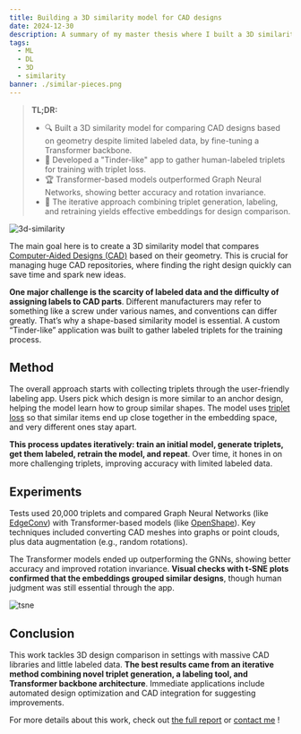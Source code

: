 ```yaml
---
title: Building a 3D similarity model for CAD designs
date: 2024-12-30
description: A summary of my master thesis where I built a 3D similarity model tailored for CAD designs.
tags:
  - ML
  - DL
  - 3D
  - similarity
banner: ./similar-pieces.png
---
```


> **TL;DR:**
> - 🔍 Built a 3D similarity model for comparing CAD designs based on geometry despite limited labeled data, by fine-tuning a Transformer backbone.
> - 📱 Developed a "Tinder-like" app to gather human-labeled triplets for training with triplet loss.
> - 🏆 Transformer-based models outperformed Graph Neural Networks, showing better accuracy and rotation invariance.
> - 🔄 The iterative approach combining triplet generation, labeling, and retraining yields effective embeddings for design comparison.

![3d-similarity](./similar-pieces.png)

The main goal here is to create a 3D similarity model that compares [Computer-Aided Designs (CAD)](https://en.wikipedia.org/wiki/Computer-aided_design) based on their geometry. This is crucial for managing huge CAD repositories, where finding the right design quickly can save time and spark new ideas.

**One major challenge is the scarcity of labeled data and the difficulty of assigning labels to CAD parts**. Different manufacturers may refer to something like a screw under various names, and conventions can differ greatly. That’s why a shape-based similarity model is essential. A custom “Tinder-like” application was built to gather labeled triplets for the training process.

## Method

The overall approach starts with collecting triplets through the user-friendly labeling app. Users pick which design is more similar to an anchor design, helping the model learn how to group similar shapes. The model uses [triplet loss](https://en.wikipedia.org/wiki/Triplet_loss) so that similar items end up close together in the embedding space, and very different ones stay apart.

**This process updates iteratively: train an initial model, generate triplets, get them labeled, retrain the model, and repeat**. Over time, it hones in on more challenging triplets, improving accuracy with limited labeled data.

## Experiments

Tests used 20,000 triplets and compared Graph Neural Networks (like [EdgeConv](https://arxiv.org/abs/1801.07829)) with Transformer-based models (like [OpenShape](https://arxiv.org/abs/2305.10764)). Key techniques included converting CAD meshes into graphs or point clouds, plus data augmentation (e.g., random rotations).

The Transformer models ended up outperforming the GNNs, showing better accuracy and improved rotation invariance. **Visual checks with t-SNE plots confirmed that the embeddings grouped similar designs**, though human judgment was still essential through the app.

![tsne](./clusters_tsne.png)

## Conclusion

This work tackles 3D design comparison in settings with massive CAD libraries and little labeled data. **The best results came from an iterative method combining novel triplet generation, a labeling tool, and Transformer backbone architecture**. Immediate applications include automated design optimization and CAD integration for suggesting improvements. 

For more details about this work, check out [the full report](https://github.com/accoumar12/report-d3s/blob/main/main.pdf) or [contact me](https://maccou-portfolio.netlify.app/#contact) !